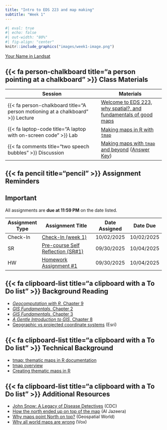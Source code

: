 ```yaml
---
title: "Intro to EDS 223 and map making"
subtitle: "Week 1"
---
```


```r
#| eval: true
#| echo: false
#| out-width: "80%"
#| fig-align: "center"
knitr::include_graphics("images/week1-image.png")
```

::: {.gray-text .center-text}
[Your Name in Landsat](https://landsat.gsfc.nasa.gov/apps/YourNameInLandsat-main/index.html){target="_blank"}
:::

## {{< fa person-chalkboard title="a person pointing at a chalkboard" >}} Class Materials

| Session                                                                         | Materials                                             |
|---------------------------------------------------------------------------------|-------------------------------------------------------|
| {{< fa person-chalkboard title="A person motioning at a chalkboard" >}} Lecture | [Welcome to EDS 223, why spatial?, and fundamentals of good maps](https://docs.google.com/presentation/d/1hMWl_QV6Z7gvUg4gRjSm3-0lSs1vW5_3fsaJ5Kvj_xY/present){target="_blank"}                  |
| {{< fa laptop-code title="A laptop with on-screen code" >}} Lab                 | [Making maps in R with `tmap`](labs/week1.qmd)        |
| {{< fa comments title="two speech bubbles" >}} Discussion               | [Making maps with `tmap` and beyond](discussions/week1-discussion.qmd) ([Answer Key](discussions/answer-keys/week1-discussion-answerKey.qmd)) |


## {{< fa pencil title="pencil" >}} Assignment Reminders {#assignment-reminders}

:::{.callout-important icon=true}
## Important
All assignments are **due at 11:59 PM** on the date listed.
:::

| Assignment Type | Assignment Title                                         | Date Assigned | Date Due   |
|-----------------|----------------------------------------------------------|---------------|------------|
|Check-In            | [Check-In (week 1)](https://forms.gle/7KsrhTo8eKGVbnV48){target="_blank"}                         | 10/02/2025    | 10/02/2025 |
| SR              | [Pre-course Self Reflection (SR#1)](../assignments/SR1.qmd){target="_blank"} | 09/30/2025    | 10/04/2025 |
| HW              | [Homework Assignment #1](../assignments/HW1.qmd){target="_blank"}            | 09/30/2025    | 10/04/2025 |


## {{< fa clipboard-list title="a clipboard with a To Do list" >}} Background Reading
- [*Geocomputation with R*, Chapter 9](https://geocompr.robinlovelace.net/adv-map.html){target="_blank"}
- [*GIS Fundamentals*, Chapter 2](readings/Bolstad-chapter2-part1.pdf){target="_blank"}
- [*GIS Fundamentals*, Chapter 3](readings/Bolstad-chapter3.pdf){target="_blank"}
- [*A Gentle Introduction to GIS*, Chapter 8](https://docs.qgis.org/3.34/en/docs/gentle_gis_introduction/coordinate_reference_systems.html){target="_blank"}
- [Geographic vs projected coordinate systems](https://www.esri.com/arcgis-blog/products/arcgis-pro/mapping/gcs_vs_pcs/){target="_blank"} (Esri)


## {{< fa clipboard-list title="a clipboard with a To Do list" >}} Technical Background
- [tmap: thematic maps in R documentation](https://r-tmap.github.io/tmap/){target="_blank"}
- [tmap overview](https://r-tmap.github.io/tmap-book/){target="_blank"}
- [Creating thematic maps in R](https://mtennekes.github.io/downloads/presentations/tmap_opengeo_muenster.pdf){target="_blank"}


## {{< fa clipboard-list title="a clipboard with a To Do list" >}} Additional Resources
- [John Snow: A Legacy of Disease Detectives ](https://blogs.cdc.gov/publichealthmatters/2017/03/a-legacy-of-disease-detectives/){target="_blank"} (CDC)
- [How the north ended up on top of the map](http://america.aljazeera.com/opinions/2014/2/maps-cartographycolonialismnortheurocentricglobe.html){target="_blank"} (Al Jazeera)
- [Why maps point North on top?](https://www.geospatialworld.net/blogs/why-maps-point-north-on-top/){target="_blank"} (Geospatial World)
- [Why all world maps are wrong](https://www.youtube.com/watch?v=kIID5FDi2JQ&t=3s){target="_blank"} (Vox)

